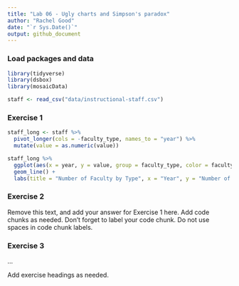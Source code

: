 ```yaml
---
title: "Lab 06 - Ugly charts and Simpson's paradox"
author: "Rachel Good"
date: "`r Sys.Date()`"
output: github_document
---
```


### Load packages and data

```r
library(tidyverse) 
library(dsbox)
library(mosaicData) 

staff <- read_csv("data/instructional-staff.csv")
```

### Exercise 1

```r
staff_long <- staff %>%
  pivot_longer(cols = -faculty_type, names_to = "year") %>%
  mutate(value = as.numeric(value))

staff_long %>%
  ggplot(aes(x = year, y = value, group = faculty_type, color = faculty_type)) +
  geom_line() +
  labs(title = "Number of Faculty by Type", x = "Year", y = "Number of Faculty Members", color = "Type of Faculty")
```


### Exercise 2

Remove this text, and add your answer for Exercise 1 here.
Add code chunks as needed.
Don't forget to label your code chunk.
Do not use spaces in code chunk labels.

### Exercise 3

...

Add exercise headings as needed.
